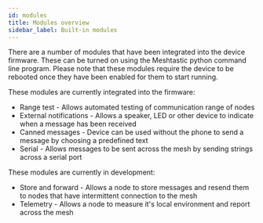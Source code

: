 ```yaml
---
id: modules
title: Modules overview
sidebar_label: Built-in modules
---
```


There are a number of modules that have been integrated into the device firmware. These can be turned on using the Meshtastic python command line program. Please note that these modules require the device to be rebooted once they have been enabled for them to start running.

These modules are currently integrated into the firmware:

- Range test - Allows automated testing of communication range of nodes
- External notifications - Allows a speaker, LED or other device to indicate when a message has been received
- Canned messages - Device can be used without the phone to send a message by choosing a predefined text
- Serial - Allows messages to be sent across the mesh by sending strings across a serial port

These modules are currently in development:

- Store and forward - Allows a node to store messages and resend them to nodes that have intermittent connection to the mesh
- Telemetry - Allows a node to measure it's local environment and report across the mesh
